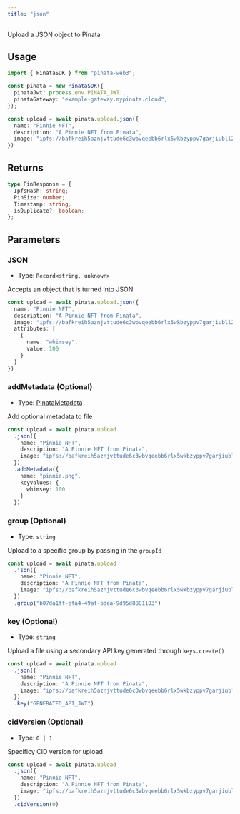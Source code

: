 ```yaml
---
title: "json"
---
```


Upload a JSON object to Pinata

## Usage

```typescript
import { PinataSDK } from "pinata-web3";

const pinata = new PinataSDK({
  pinataJwt: process.env.PINATA_JWT!,
  pinataGateway: "example-gateway.mypinata.cloud",
});

const upload = await pinata.upload.json({
  name: "Pinnie NFT",
  description: "A Pinnie NFT from Pinata",
  image: "ipfs://bafkreih5aznjvttude6c3wbvqeebb6rlx5wkbzyppv7garjiubll2ceym4"
})
```

## Returns

```typescript
type PinResponse = {
  IpfsHash: string;
  PinSize: number;
  Timestamp: string;
  isDuplicate?: boolean;
};
```

## Parameters

### JSON

- Type: `Record<string, unknown>`

Accepts an object that is turned into JSON

```typescript
const upload = await pinata.upload.json({
  name: "Pinnie NFT",
  description: "A Pinnie NFT from Pinata",
  image: "ipfs://bafkreih5aznjvttude6c3wbvqeebb6rlx5wkbzyppv7garjiubll2ceym4",
  attributes: [
    {
      name: "whimsey",
      value: 100
    }
  ]
})
```

### addMetadata (Optional)

- Type: [PinataMetadata](../types#pinatametadata)

Add optional metadata to file

```typescript
const upload = await pinata.upload
  .json({
    name: "Pinnie NFT",
    description: "A Pinnie NFT from Pinata",
    image: "ipfs://bafkreih5aznjvttude6c3wbvqeebb6rlx5wkbzyppv7garjiubll2ceym4"
  })
  .addMetadata({
    name: "pinnie.png",
    keyValues: {
      whimsey: 100
    }
  })
```

### group (Optional)

- Type: `string`

Upload to a specific group by passing in the `groupId`

```typescript
const upload = await pinata.upload
  .json({
    name: "Pinnie NFT",
    description: "A Pinnie NFT from Pinata",
    image: "ipfs://bafkreih5aznjvttude6c3wbvqeebb6rlx5wkbzyppv7garjiubll2ceym4"
  })
  .group("b07da1ff-efa4-49af-bdea-9d95d8881103")
```

### key (Optional)

- Type: `string`

Upload a file using a secondary API key generated through `keys.create()`

```typescript
const upload = await pinata.upload
  .json({
    name: "Pinnie NFT",
    description: "A Pinnie NFT from Pinata",
    image: "ipfs://bafkreih5aznjvttude6c3wbvqeebb6rlx5wkbzyppv7garjiubll2ceym4"
  })
  .key("GENERATED_API_JWT")
```

### cidVersion (Optional)

- Type: `0 | 1`

Specificy CID version for upload

```typescript
const upload = await pinata.upload
  .json({
    name: "Pinnie NFT",
    description: "A Pinnie NFT from Pinata",
    image: "ipfs://bafkreih5aznjvttude6c3wbvqeebb6rlx5wkbzyppv7garjiubll2ceym4"
  })
  .cidVersion(0)
```
